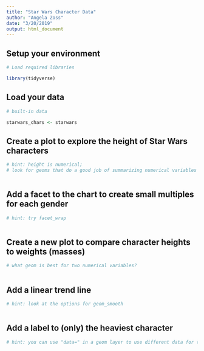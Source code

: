 ```yaml
---
title: "Star Wars Character Data"
author: "Angela Zoss"
date: "3/20/2019"
output: html_document
---
```


## Setup your environment

```r

# Load required libraries

library(tidyverse)

```

## Load your data

```r

# built-in data

starwars_chars <- starwars

```

## Create a plot to explore the height of Star Wars characters

```r

# hint: height is numerical; 
# look for geoms that do a good job of summarizing numerical variables



```

## Add a facet to the chart to create small multiples for each gender

```r

# hint: try facet_wrap



```

## Create a new plot to compare character heights to weights (masses)

```r

# what geom is best for two numerical variables?



```

## Add a linear trend line

```r

# hint: look at the options for geom_smooth



```


## Add a label to (only) the heaviest character

```r

# hint: you can use "data=" in a geom layer to use different data for that layer 



```


